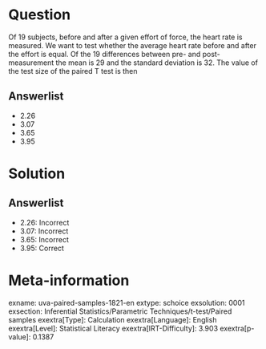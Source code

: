 Question
========

Of 19 subjects, before and after a given effort of force, the heart rate is measured. We want to test whether the average heart rate before and after the effort is equal. Of the 19 differences between pre- and post-measurement the mean is 29 and the standard deviation is 32. The value of the test size of the paired T test is then

Answerlist
----------

* 2.26
* 3.07
* 3.65
* 3.95

Solution
========

Answerlist
----------

* 2.26: Incorrect
* 3.07: Incorrect
* 3.65: Incorrect
* 3.95: Correct

Meta-information
================
exname: uva-paired-samples-1821-en
extype: schoice
exsolution: 0001
exsection: Inferential Statistics/Parametric Techniques/t-test/Paired samples
exextra[Type]: Calculation
exextra[Language]: English
exextra[Level]: Statistical Literacy
exextra[IRT-Difficulty]: 3.903
exextra[p-value]: 0.1387
